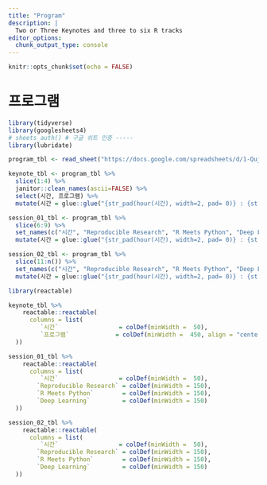 ```yaml
---
title: "Program"
description: |
  Two or Three Keynotes and three to six R tracks
editor_options: 
  chunk_output_type: console
---
```


```r
knitr::opts_chunk$set(echo = FALSE)
```

# 프로그램

```r
library(tidyverse)
library(googlesheets4)
# sheets_auth() # 구글 쉬트 인증 -----
library(lubridate)

program_tbl <- read_sheet("https://docs.google.com/spreadsheets/d/1-QujZBMXyoUSZB6IGoEF2k33-gkoJ3XmuxcN7wjmfFk/edit?usp=sharing", skip =2)

keynote_tbl <- program_tbl %>% 
  slice(1:4) %>% 
  janitor::clean_names(ascii=FALSE) %>% 
  select(시간, 프로그램) %>% 
  mutate(시간 = glue::glue("{str_pad(hour(시간), width=2, pad= 0)} : {str_pad(minute(시간), width=2, pad= 0)}"))

session_01_tbl <- program_tbl %>% 
  slice(6:9) %>%
  set_names(c("시간", "Reproducible Research", "R Meets Python", "Deep Learning")) %>% 
  mutate(시간 = glue::glue("{str_pad(hour(시간), width=2, pad= 0)} : {str_pad(minute(시간), width=2, pad= 0)}"))

session_02_tbl <- program_tbl %>% 
  slice(11:n()) %>%
  set_names(c("시간", "Reproducible Research", "R Meets Python", "Deep Learning")) %>% 
  mutate(시간 = glue::glue("{str_pad(hour(시간), width=2, pad= 0)} : {str_pad(minute(시간), width=2, pad= 0)}"))
```

```r
library(reactable)

keynote_tbl %>% 
    reactable::reactable(  
      columns = list(
         `시간`                 = colDef(minWidth =  50),
         `프로그램`             = colDef(minWidth =  450, align = "center")
  ))

session_01_tbl %>% 
    reactable::reactable(  
      columns = list(
         `시간`                 = colDef(minWidth =  50),
        `Reproducible Research` = colDef(minWidth = 150),
        `R Meets Python`        = colDef(minWidth = 150),
        `Deep Learning`         = colDef(minWidth = 150)
  ))

session_02_tbl %>% 
    reactable::reactable(  
      columns = list(
         `시간`                 = colDef(minWidth =  50),
        `Reproducible Research` = colDef(minWidth = 150),
        `R Meets Python`        = colDef(minWidth = 150),
        `Deep Learning`         = colDef(minWidth = 150)
  ))
```

